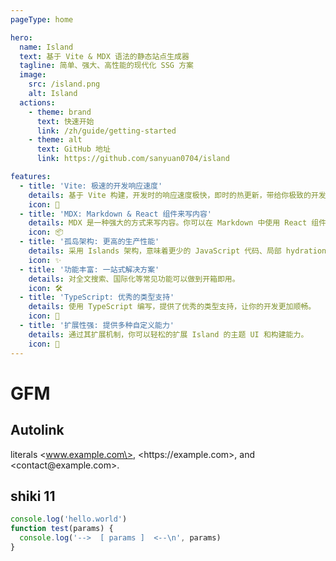```yaml
---
pageType: home

hero:
  name: Island
  text: 基于 Vite & MDX 语法的静态站点生成器
  tagline: 简单、强大、高性能的现代化 SSG 方案
  image:
    src: /island.png
    alt: Island
  actions:
    - theme: brand
      text: 快速开始
      link: /zh/guide/getting-started
    - theme: alt
      text: GitHub 地址
      link: https://github.com/sanyuan0704/island

features:
  - title: 'Vite: 极速的开发响应速度'
    details: 基于 Vite 构建，开发时的响应速度极快，即时的热更新，带给你极致的开发体验。
    icon: 🚀
  - title: 'MDX: Markdown & React 组件来写内容'
    details: MDX 是一种强大的方式来写内容。你可以在 Markdown 中使用 React 组件。
    icon: 📦
  - title: '孤岛架构: 更高的生产性能'
    details: 采用 Islands 架构，意味着更少的 JavaScript 代码、局部 hydration， 从而带来更好的首屏性能。
    icon: ✨
  - title: '功能丰富: 一站式解决方案'
    details: 对全文搜索、国际化等常见功能可以做到开箱即用。
    icon: 🛠️
  - title: 'TypeScript: 优秀的类型支持'
    details: 使用 TypeScript 编写，提供了优秀的类型支持，让你的开发更加顺畅。
    icon: 🔑
  - title: '扩展性强: 提供多种自定义能力'
    details: 通过其扩展机制，你可以轻松的扩展 Island 的主题 UI 和构建能力。
    icon: 🎨
---
```



<Counter />

# GFM

## Autolink

literals \<www.example.com\>, \<https:\/\/example.com\>, and \<contact\@example.com>\.

## shiki 11

```ts
console.log('hello.world')
function test(params) {
  console.log('-->  [ params ]  <--\n', params)
}
```
